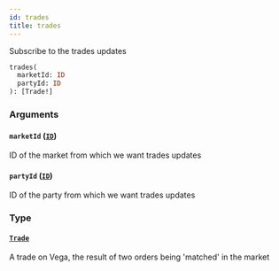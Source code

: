 ```yaml
---
id: trades
title: trades
---
```



Subscribe to the trades updates

```graphql
trades(
  marketId: ID
  partyId: ID
): [Trade!]
```


### Arguments

#### `marketId` ([`ID`](/docs/v0.47/graphql/scalars/id))

ID of the market from which we want trades updates


#### `partyId` ([`ID`](/docs/v0.47/graphql/scalars/id))

ID of the party from which we want trades updates


### Type

#### [`Trade`](/docs/v0.47/graphql/objects/trade) 

A trade on Vega, the result of two orders being 'matched' in the market




